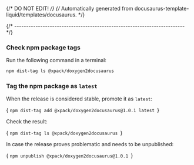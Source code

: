 {/* DO NOT EDIT! */}
{/* Automatically generated from docusaurus-template-liquid/templates/docusaurus. */}


{/* ------------------------------------------------------------------------ */}

### Check npm package tags

Run the following command in a terminal:

```sh
npm dist-tag ls @xpack/doxygen2docusaurus
```

### Tag the npm package as `latest`

When the release is considered stable, promote it as `latest`:

<CodeBlock language="sh"> {
`npm dist-tag add @xpack/doxygen2docusaurus@1.0.1 latest
`} </CodeBlock>

Check the result:

<CodeBlock language="sh"> {
`npm dist-tag ls @xpack/doxygen2docusaurus
`} </CodeBlock>

In case the release proves problematic and needs to be unpublished:

<CodeBlock language="sh"> {
`npm unpublish @xpack/doxygen2docusaurus@1.0.1
`} </CodeBlock>
